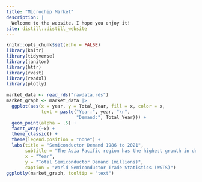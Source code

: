 ```yaml
---
title: "Microchip Market"
description: |
  Welcome to the website. I hope you enjoy it!
site: distill::distill_website
---
```


```r
knitr::opts_chunk$set(echo = FALSE)
library(knitr)
library(tidyverse)
library(janitor)
library(httr)
library(rvest)
library(readxl)
library(plotly)
```


```r
market_data <- read_rds("rawdata.rds")
market_graph <- market_data |> 
  ggplot(aes(x = year, y = Total_Year, fill = x, color = x,
             text = paste("Year:", year, "\n", 
                          "Demand:", Total_Year))) +
  geom_point(alpha = .5) +
  facet_wrap(~x) +
  theme_classic() +
  theme(legend.position = "none") +
  labs(title = "Semiconductor Demand 1986 to 2021",
       subtitle = "The Asia Pacific region has the highest growth in demand\nand also has highest total demand",
       x = "Year",
       y = "Total Semiconductor Demand (millions)",
       caption = "World Semiconductor Trade Statistics (WSTS)")
ggplotly(market_graph, tooltip = "text")
```